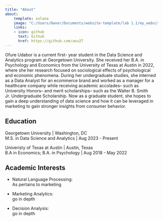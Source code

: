 ```yaml
---
title: "About"
about:
    template: solana
    image: "C:/Users/Owner/Documents/website-template/lab 1.1/my_website/images/my_imageme.jpg"
    links:
    - icon: github
      text: Github
      href: https://github.com/aou27
---
```


Ofure Udabor is a current first- year student in the Data Science and Analytics program at Georgetown University. She received her B.A. in Psychology and Economics from the University of Texas at Austin in 2022, where she her research focused on sociological effects of psychological and economic phenomena. During her undergraduate studies, she interned as a Data Analyst for an ecommerce brand and worked as a manager for a healthcare company while receiving academic accolades-- such as University Honors-- and merit scholarships-- such as the Walter B. Smith Jr. Undergraduate Scholarship. Now as a graduate student, she hopes to gain a deep understanding of data science and how it can be leveraged in marketing to gain stronger insights from consumer behavior.

## Education

Georgetown University | Washington, DC  
M.S. in Data Science and Analytics | Aug 2023 - Present

Univeristy of Texas at Austin | Austin, Texas  
B.A in Economics; B.A. in Psychology | Aug 2018 - May 2022

## Academic Interests

- Natural Language Processing:  
  As pertains to marketing

- Marketing Analytics:  
  go in depth

- Decision Analysis:  
  go in depth
